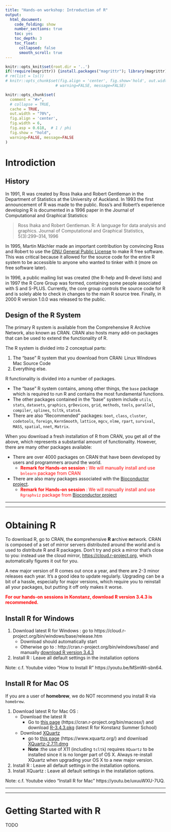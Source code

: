 ```yaml
---
title: "Hands-on workshop: Introduction of R"
output: 
  html_document:
    code_folding: show
    number_sections: true
    toc: yes
    toc_depth: 3
    toc_float:
      collapsed: false
      smooth_scroll: true
---
```


```r
knitr::opts_knit$set(root.dir = '..')
if(!require(magrittr)) {install.packages("magrittr"); library(magrittr);}
# rm(list = ls())
# knitr::opts_chunk$set(fig.align = 'center', fig.show='hold', out.width = '70%',
                      # warning=FALSE, message=FALSE)

knitr::opts_chunk$set(
  comment = "#>",
  # collapse = TRUE,
  cache = TRUE,
  out.width = "70%",
  fig.align = 'center',
  fig.width = 6,
  fig.asp = 0.618,  # 1 / phi
  fig.show = "hold",
  warning=FALSE, message=FALSE
)
```

# Introdiction 

## History

In 1991, R was created by Ross Ihaka and Robert Gentleman in the Department of Statistics at the University of Auckland. In 1993 the first announcement of R was made to the public. Ross’s and Robert’s experience developing R is documented in a 1996 paper in the Journal of Computational and Graphical Statistics:

> Ross Ihaka and Robert Gentleman. R: A language for data analysis and graphics. Journal of Computational and Graphical Statistics, 5(3):299–314, 1996

In 1995, Martin Mächler made an important contribution by convincing Ross and Robert to use the [GNU General Public License](http://www.gnu.org/licenses/gpl-2.0.html) to make R free software. This was critical because it allowed for the source code for the entire R system to be accessible to anyone who wanted to tinker with it (more on free software later).

In 1996, a public mailing list was created (the R-help and R-devel lists) and in 1997 the R Core Group was formed, containing some people associated with S and S-PLUS. Currently, the core group controls the source code for R and is solely able to check in changes to the main R source tree. Finally, in 2000 R version 1.0.0 was released to the public.

## Design of the R System

The primary R system is available from the Comprehensive R Archive Network, also known as CRAN. CRAN also hosts many add-on packages that can be used to extend the functionality of R.

The R system is divided into 2 conceptual parts:

1. The “base” R system that you download from CRAN: Linux Windows Mac Source Code
1. Everything else.

R functionality is divided into a number of packages.

- The “base” R system contains, among other things, the `base` package which is required to run R and contains the most fundamental functions.
- The other packages contained in the “base” system include `utils`, `stats`, `datasets`, `graphics`, `grDevices`, `grid`, `methods`, `tools`, `parallel`, `compiler`, `splines`, `tcltk`, `stats4`.
- There are also “Recommended” packages: `boot`, `class`, `cluster`, `codetools`, `foreign`, `KernSmooth`, `lattice`, `mgcv`, `nlme`, `rpart`, `survival`, `MASS`, `spatial`, `nnet`, `Matrix`.

When you download a fresh installation of R from CRAN, you get all of the above, which represents a substantial amount of functionality. However, there are many other packages available:

- There are over 4000 packages on CRAN that have been developed by users and programmers around the world. 
    - <span style="color:red">**Remark for Hands-on session :** We will manually install and use `bnlearn` package from CRAN</span>
- There are also many packages associated with the [Bioconductor project](http://bioconductor.org/). 
    - <span style="color:red">**Remark for Hands-on session** : We will manually install and use `Rgraphviz` package from [Bioconductor project](http://bioconductor.org/)</span>

----

----

# Obtaining R

To download R, go to CRAN, the **c**omprehensive **R** **a**rchive **n**etwork. CRAN is composed of a set of mirror servers distributed around the world and is used to distribute R and R packages. Don't try and pick a mirror that's close to you: instead use the cloud mirror, <https://cloud.r-project.org>, which automatically figures it out for you.

A new major version of R comes out once a year, and there are 2-3 minor releases each year. It's a good idea to update regularly. Upgrading can be a bit of a hassle, especially for major versions, which require you to reinstall all your packages, but putting it off only makes it worse.

<span style="color:red">**For our hands-on sessions in Konstanz, download R version 3.4.3 is recommended.**</span>

## Install R for Windows

1. Download latest R for Windows : go to https://cloud.r-project.org/bin/windows/base/release.htm
    - Download should automatically start
    - Otherwise go to : http://cran.r-project.org/bin/windows/base/ and manually [download R version 3.4.3](https://cran.r-project.org/bin/windows/base/R-3.4.3-win.exe)
1. Install R : Leave all default settings in the installation options

Note: c.f. Youtube video "How to Install R" https://youtu.be/MSmWl-sbn64.

## Install R for Mac OS

If you are a user of **homebrew**, we do NOT recommend you install R via `homebrew`.

1. Download latest R for Mac OS :
    - Download the latest R 
        - Go to [this page](https://cran.r-project.org/bin/macosx/) (https://cran.r-project.org/bin/macosx/) and download [R-3.4.3.pkg](https://cloud.r-project.org/bin/macosx/R-3.4.3.pkg) (latest R for Konstanz Summer School)
    - Download [XQuartz](https://www.xquartz.org/)
        - go to [this page](https://www.xquartz.org/) (https://www.xquartz.org/) and download [XQuartz-2.7.11.dmg](https://dl.bintray.com/xquartz/downloads/XQuartz-2.7.11.dmg)
        - **Note** :the use of X11 (including `tcltk`) requires `XQuartz` to be installed since it is no longer part of OS X. Always re-install XQuartz when upgrading your OS X to a new major version.
1. Install R : Leave all default settings in the installation options.
1. Install XQuartz : Leave all default settings in the installation options.

Note: c.f. Youtube video "Install R for Mac" https://youtu.be/uxuuWXU-7UQ.

----

----

# Getting Started with R

TODO

<!-- ### R Session { - } -->

<!-- After R is started, there is a console awaiting for input. At the prompt `>`, you can enter numbers and perform calculations. -->

<!-- ```{r} -->
<!-- 1 + 2  -->
<!-- ``` -->

<!-- ### Variable Assignment { - }  -->

<!-- We assign values to variables with the assignment operator `=`. Just typing the variable by itself at the prompt will print out the value. We should note that another form of assignment operator `<-` is also in use. -->

<!-- ```{r} -->
<!-- x = 1 -->
<!-- x  -->
<!-- ``` -->

<!-- ### Functions { - } -->

<!-- R functions are invoked by its name, then followed by the parenthesis, and zero or more arguments. The following apply the function `c()` to combine three numeric values into a vector. -->

<!-- ```{r} -->
<!-- c(1, 2, 3)  -->
<!-- ``` -->

<!-- ### Comments { - } -->

<!-- All text after the pound sign "#" within the same line is considered a comment. -->

<!-- ```{r} -->
<!-- 1 + 1      # this is a comment -->
<!-- ``` -->

<!-- ### Extension Package { - } -->

<!-- Sometimes we need additional functionality beyond those offered by the core R library. In order to install an extension package, you should invoke the `install.packages()` function at the prompt and follow the instruction. We will need `bnlearn` package. -->

<!-- ```{r eval = FALSE} -->
<!-- install.packages("bnlearn") # install bnlearn package -->
<!-- ``` -->

<!-- ### Getting Help { - }  -->

<!-- R provides extensive documentation. For example, entering `?c` or `help(c)` at the prompt gives documentation of the function `c` in R. Please give it a try. -->

<!-- ```{r} -->
<!-- help(c) -->
<!-- ``` -->

<!-- ---- -->

<!-- To run a typed command, just hit enter -->

<!-- The place in the RGui where you input commands is indicated in -->
<!-- the screenshot below:  -->



<!-- ---- -->

<!-- what is console ? -->
<!-- it begins with a `>` -->

<!-- # packages -->

<!-- # Basics -->

<!-- ## Object -->

<!-- vector -->
<!-- matrix -->
<!-- data.frame -->

<!-- plot() -->
<!-- ls() -->



<!-- df <- data.frame(x = c(1, 2, 3), y = c(0, 10, NA), z= c("a",NA,"b")) -->
<!-- df -->
<!-- na.omit(df) -->
<!-- na.rm(df) -->
<!-- na.rm(df, c("x","y")) -->
<!-- na.rm(df, "z") -->

<!-- library(questionr) -->

<!-- x <- list(abc = 1) -->
